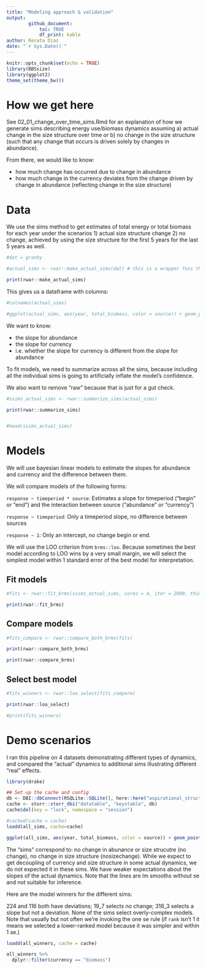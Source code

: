 ```yaml
---
title: "Modeling approach & validation"
output: 
        github_document:
            toc: TRUE
            df_print: kable
author: Renata Diaz
date: "`r Sys.Date()`"
---
```


```r
knitr::opts_chunk$set(echo = TRUE)
library(BBSsize)
library(ggplot2)
theme_set(theme_bw())
```

# How we get here

See 02_01_change_over_time_sims.Rmd for an explanation of how we generate sims describing energy use/biomass dynamics assuming a) actual change in the size structure over time or b) no change in the size structure (such that any change that occurs is driven solely by changes in abundance).

From there, we would like to know:

- how much change has occurred due to change in abundance
- how much change in the currency deviates from the change driven by change in abundance (reflecting change in the size structure)


# Data 

We use the sims method to get estimates of total energy or total biomass for each year under the scenarios 1) actual size structure change 2) no change, achieved by using the size structure for the first 5 years for the last 5 years as well. 

```r
#dat = granby

#actual_sims <- rwar::make_actual_sims(dat) # this is a wrapper fxns that draws 100 sims

print(rwar::make_actual_sims)

```

This gives us a dataframe with columns:

```r

#colnames(actual_sims)

```

```r

#ggplot(actual_sims, aes(year, total_biomass, color = source)) + geom_point() + geom_smooth(method = "lm", se = F)

```

We want to know:

- the slope for abundance
- the slope for currency
- i.e. whether the slope for currency is different from the slope for abundance

To fit models, we need to summarize across all the sims, because including all the individual sims is going to artificially inflate the model's confidence. 

We also want to remove "raw" because that is just for a gut check.

```r

#ssims_actual_sims <- rwar::summarize_sims(actual_sims)

print(rwar::summarize_sims)


#head(ssims_actual_sims)

```

# Models

We will use bayesian linear models to estimate the slopes for abundance and currency and the difference between them.

We will compare models of the following forms:

`response ~ timeperiod * source`: Estimates a slope for timeperiod ("begin" or "end") and the interaction between source ("abundance" or "currency")

`response ~ timeperiod`: Only a timeperiod slope, no difference between sources

`response ~ 1`: Only an intercept, no change begin or end.

We will use the LOO criterion from `brms::loo`. Because sometimes the best model according to LOO wins by a very small margin, we will select the simplest model within 1 standard error of the best model for interpretation. 

## Fit models

```r

#fits <- rwar::fit_brms(ssims_actual_sims, cores = 4, iter = 2000, thin = 1) # For running at scale, I use 8000 iterations and thin = 4. This ensures that absolutely every model definitely converges, even unsupervised.

print(rwar::fit_brms)

```

## Compare models

```r

#fits_compare <- rwar::compare_both_brms(fits)

print(rwar::compare_both_brms)

print(rwar::compare_brms)

```

## Select best model

```r

#fits_winners <- rwar::loo_select(fits_compare)

print(rwar::loo_select)

#print(fits_winners)
```

# Demo scenarios

I ran this pipeline on 4 datasets demonstrating different types of dynamics, and compared the "actual" dynamics to additional sims illustrating different "real" effects.

```r
library(drake)

## Set up the cache and config
db <- DBI::dbConnect(RSQLite::SQLite(), here::here("aspirational_structure", "drake_caches", "sim_means-cache.sqlite"))
cache <- storr::storr_dbi("datatable", "keystable", db)
cache$del(key = "lock", namespace = "session")

#cached(cache = cache)
loadd(all_sims, cache=cache)


```

```r
ggplot(all_sims, aes(year, total_biomass, color = source)) + geom_point() + geom_smooth(method = "lm", se = F, size = .3) + facet_wrap(vars(matssname, simtype), scales = "free", ncol = 3) + theme(legend.position = "bottom")

```

The "sims" correspond to: no change in abunance or size strucutre (no change), no change in size structure (nosizechange). While we expect to get decoupling of currency and size structure in some actual dynamics, we do not expected it in these sims. We have weaker expectations about the slopes of the actual dynamics. Note that the lines are lm smooths without se and not suitable for inference. 

Here are the model winners for the different sims:


224 and 116 both have deviations; 19_7 selects no change; 318_3 selects a slope but not a deviation. None of the sims select overly-complex models. Note that usually but not often we're invoking the one se rule (if `rank` isn't 1 it means we selected a lower-ranked model because it was simpler and within 1 se.)

```r
loadd(all_winners, cache = cache)

all_winners %>%
  dplyr::filter(currency == "biomass")
```

